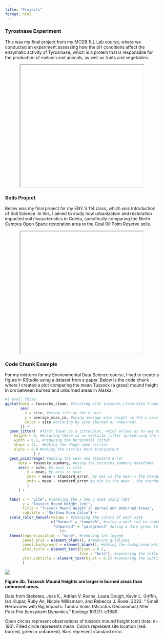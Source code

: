 ```yaml
---
title: "Projects"
format: html
---
```


### Tyrosinase Experiment

This was my final project from my MCDB 1LL Lab course, where we conducted an experiment assessing how the pH conditions affect the enzymatic activity of Tyrosinase, which is a protein that is responsible for the production of melanin and animals, as well as fruits and vegetables.

<p align="center">

<iframe src="files/mcdbproject.pdf" width="80%" height="400px">

This browser does not support PDFs. Please download the PDF to view it:

</iframe>

### Soils Project

Below was my final project for my ENV S 114 class, which was Introduction of Soil Science. In this, I aimed to study how urbanization and restoration impacted soil characteristics in Goleta, specifically comparing the North Campus Open Space restoration area to the Coal Oil Point Reserve soils.

<p align="center">

<iframe src="files/soilproject.pdf" width="80%" height="400px">

This browser does not support PDFs. Please download the PDF to view it:

</iframe>

### Code Chunk Example

For my midterm for my Environmental Data Science course, I had to create a figure in RStudio using a dataset from a paper. Below is the code chunk where I created a plot comparing the mean Tussock (a grass) mound height in cm between burned and unburned areas in Alaska.

```r
#| eval: false
ggplot(data = tussocks_clean, #starting with tussocks_clean data frame
       aes(
         x = site, #using site as the X axis
         y = average_moss_cm, #using average moss height as the y axis
         color = site #coloring by site (burned or unburned)
       )) +
  geom_jitter(  #first layer is a jitterplot, which allows us to see the underlying data
    height = 0, #ensuring there is no verticle jitter (preserving the values)
    width = 0.1, #reducing the horizontal jitter
    shape = 21,  #making the shape open circles
    alpha = 0.4 #making the circles more transparent
             ) +
  geom_pointrange( #adding the mean and standard error
      data = tussocks_summary, #using the tussocks_summary dataframe
      aes(x = site, #x axis is site
          y = mean, #y axis is mean
          ymax = mean + standard_error, #y max is the mean + the standard error
          ymin = mean - standard_error #y min is the mean - the standard error
          )
      ) +
 
  labs( x = "Site", #labeling the x and y axes using labs
        y = "Tussock Mound Height (cm)",
        title = "Tussock Mound Height in Burned and Unburned Areas",
        subtitle = "Matthew Roco-Calvo") +
  scale_color_manual(values = #changing the colors of each site
                     c("Burned" = "tomato3", #using a dark red to represent burn areas 
                      "Unburned" = "palegreen3" #using a dark green to represent unburned areas.
                         ))+ 
  theme(legend.position = "none", #removing the legend
        panel.grid = element_blank(), #removing gridlines
        panel.background = element_blank(), #making the background white
        plot.title = element_text(hjust = 0.5,
                                  face = "bold"), #centering the title and bolding it
        plot.subtitle = element_text(hjust = 0.5) #centering the subtitle
        ) 
```

![](files/plotcopy.jpg)

**Figure 3b. Tussock Mound Heights are larger in burned areas than unburned areas.**

Data from Steketee, Jess K., Adrian V. Rocha, Laura Gough, Kevin L. Griffin, Ian Klupar, Ruby An, Nicole Williamson, and Rebecca J. Rowe. 2022. “ Small Herbivores with Big Impacts: Tundra Voles (Microtus Oeconomus) Alter Post-Fire Ecosystem Dynamics.” Ecology 103(7): e3689.

Open circles represent observations of tussock mound height (cm) (total n= 190). Filled circle represents mean. Colors represent site location (red: burned, green = unburned). Bars represent standard error.

